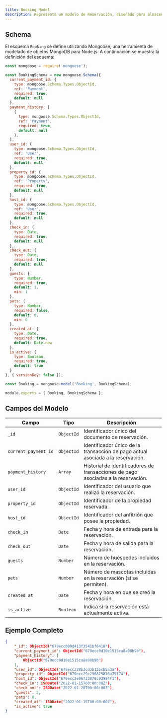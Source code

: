 ```yaml
---
title: Booking Model
description: Representa un modelo de Reservación, diseñado para almacenar información detallada sobre cada vez que un huésped realiza una reserva de una propiedad.
---
```



## Schema

El esquema `Booking` se define utilizando Mongoose, una herramienta de modelado de objetos MongoDB para Node.js. A continuación se muestra la definición del esquema:

```javascript
const mongoose = require('mongoose');

const BookingSchema = new mongoose.Schema({
  current_payment_id: {
    type: mongoose.Schema.Types.ObjectId,
    ref: 'Payment',
    required: true,
    default: null
  },
  payment_history: [
    {
      type: mongoose.Schema.Types.ObjectId,
      ref: 'Payment',
      required: true,
      default: null
    },
  ],
  user_id: {
    type: mongoose.Schema.Types.ObjectId,
    ref: 'User',
    required: true,
    default: null
  },
  property_id: {
    type: mongoose.Schema.Types.ObjectId,
    ref: 'Property',
    required: true,
    default: null
  },
  host_id: {
    type: mongoose.Schema.Types.ObjectId,
    ref: 'User',
    required: true,
    default: null
  },
  check_in: {
    type: Date,
    required: true,
    default: null
  },
  check_out: {
    type: Date,
    required: true,
    default: null
  },
  guests: {
    type: Number,
    required: true,
    default: 1,
    min: 1
  },
  pets: {
    type: Number,
    required: false,
    default: 0,
    min: 0
  },
  created_at: {
    type: Date,
    required: true,
    default: Date.now
  },
  is_active: {
    type: Boolean,
    required: true,
    default: true
  }
}, { versionKey: false });

const Booking = mongoose.model('Booking', BookingSchema);

module.exports = { Booking, BookingSchema };
```

## Campos del Modelo

| Campo               | Tipo         | Descripción                                                                 |
|---------------------|--------------|-----------------------------------------------------------------------------|
| `_id`               | `ObjectId`   | Identificador único del documento de reservación.                           |
| `current_payment_id`| `ObjectId`   | Identificador único de la transacción de pago actual asociada a la reservación. |
| `payment_history`   | `Array`      | Historial de identificadores de transacciones de pago asociadas a la reservación. |
| `user_id`           | `ObjectId`   | Identificador del usuario que realizó la reservación.                       |
| `property_id`       | `ObjectId`   | Identificador de la propiedad reservada.                                    |
| `host_id`           | `ObjectId`   | Identificador del anfitrión que posee la propiedad.                         |
| `check_in`          | `Date`       | Fecha y hora de entrada para la reservación.                                |
| `check_out`         | `Date`       | Fecha y hora de salida para la reservación.                                 |
| `guests`            | `Number`     | Número de huéspedes incluidos en la reservación.                            |
| `pets`              | `Number`     | Número de mascotas incluidas en la reservación (si se permiten).            |
| `created_at`        | `Date`       | Fecha y hora en que se creó la reservación.                                 |
| `is_active`         | `Boolean`    | Indica si la reservación está actualmente activa.                           |

## Ejemplo Completo

```json
{
    "_id": ObjectId("679ecc009d413f3541bf6418"),
    "current_payment_id": ObjectId("679ecc0d10e1515ca8a98b9b"),
    "payment_history": [
        ObjectId("679ecc0d10e1515ca8a98b9b")
    ],
    "user_id": ObjectId("679ecc238b3cd3b125cb5a3a"),
    "property_id": ObjectId("679ecc29c290875876a75174"),
    "host_id": ObjectId("679ecc2e96733878c93984f1"),
    "check_in": ISODate("2022-01-15T00:00:00Z"),
    "check_out": ISODate("2022-01-20T00:00:00Z"),
    "guests": 2,
    "pets": 0,
    "created_at": ISODate("2022-01-15T00:00:00Z"),
    "is_active": true
}
```